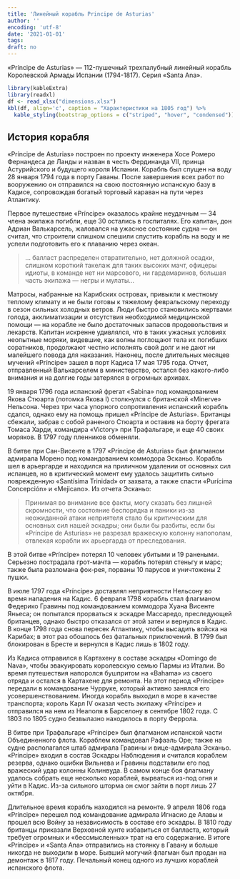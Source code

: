 ```yaml
---
title: 'Линейный корабль Principe de Asturias'
author: ''
encoding: 'utf-8'   
date: '2021-01-01'
tags:
draft: no
---
```

«Príncipe de Asturias» — 112-пушечный трехпалубный линейный корабль Королевской Армады Испании (1794-1817). Серия «Santa Ana».

```r
library(kableExtra)
library(readxl)
df <- read_xlsx("dimensions.xlsx")
kbl(df, align='c', caption = "Характеристики на 1805 год") %>%
  kable_styling(bootstrap_options = c("striped", "hover", "condensed"))
```

## История корабля

«Príncipe de Asturias» построен по проекту инженера Хосе Ромеро Фернандеса де Ланды и назван в честь Фердинанда VII, принца Астурийского и будущего короля Испании. Корабль был спущен на воду 28 января 1794 года в порту Гаваны. После завершения всех работ по вооружению он отправился на свою постоянную испанскую базу в Кадисе, сопровождая богатый торговый караван на пути через Атлантику.

Первое путешествие «Príncipe» оказалось крайне неудачным — 34 члена экипажа погибли, еще 30 остались в госпиталях. Его капитан, дон Адриан Валькарсель, жаловался на ужасное состояние судна — он считал, что строители слишком спешили спустить корабль на воду и не успели подготовить его к плаванию через океан.

> … балласт распределен отвратительно, нет должной осадки, слишком короткий такелаж для таких высоких мачт, офицеры идиоты, в команде нет ни марсового, ни гардемаринов, большая часть экипажа — негры и мулаты…

Матросы, набранные на Карибских островах, привыкли к местному теплому климату и не были готовы к тяжелому февральскому переходу в сезон сильных холодных ветров. Люди быстро становились жертвами голода, акклиматизации и отсутствия необходимой медицинской помощи — на корабле не было достаточных запасов продовольствия и лекарств. Капитан искренне удивлялся, что в таких ужасных условиях неопытные моряки, видевшие, как волны поглощают тела их погибших соратников, продолжают честно исполнять свой долг и не дают ни малейшего повода для наказания. Наконец, после длительных месяцев мучений «Príncipe» зашел в порт Кадиса 17 мая 1795 года. Отчет, отправленный Валькарселем в министерство, остался без какого-либо внимания и на долгие годы затерялся в огромных архивах.

19 января 1796 года испанский фрегат «Sabina» под командованием Якова Стюарта (потомка Якова I) столкнулся с британской «Minerve» Нельсона. Через три часа упорного сопротивления испанский корабль сдался, однако ему на помощь пришел «Príncipe de Asturias». Британцы сбежали, забрав с собой раненого Стюарта и оставив на борту фрегата Томаса Харди, командира «Victory» при Трафальгаре, и еще 40 своих моряков. В 1797 году пленников обменяли.

В битве при Сан-Висенте в 1797 «Príncipe de Asturias» был флагманом адмирала Морено под командованием коммодора Эсканьо. Корабль шел в арьергарде и находился на приличном удалении от основных сил испанцев, но в критический момент ему удалось защитить сильно поврежденную «Santísima Trinidad» от захвата, а также спасти «Purícima Concepción» и «Mejicano». Из отчета Эсканьо:

> Принимая во внимание все факты, могу сказать без лишней скромности, что состояние беспорядка и паники из-за неожиданной атаки неприятеля стало бы критическим для основных сил нашей эскадры; они были бы разбиты, если бы «Príncipe de Asturias» не разрезал вражескую колонну напополам, отвлекая корабли их арьергарда от преследования.

В этой битве «Príncipe» потерял 10 человек убитыми и 19 ранеными. Серьезно пострадала грот-мачта — корабль потерял стеньгу и марс; также была разломана фок-рея, порваны 10 парусов и уничтожены 2 пушки.

В июле 1797 года «Príncipe» доставлял неприятности Нельсону во время нападения на Кадис. 6 февраля 1798 корабль стал флагманом Федерико Гравины под командованием коммодора Хуана Висенте Яньеса; он попытался прорваться к эскадре Массаредо, преследующей британцев, однако быстро отказался от этой затеи и вернулся в Кадис. В конце 1798 года снова пересек Атлантику, чтобы высадить войска на Карибах; в этот раз обошлось без фатальных приключений. В 1799 был блокирован в Бресте и вернулся в Кадис лишь в 1802 году.

Из Кадиса отправился в Картахену в составе эскадры «Domingo de Nava», чтобы эвакуировать королевскую семью Пармы из Италии. Во время путешествия напоролся бушпритом на «Bahama» из своего отряда и остался в Картахене для ремонта. На этот период «Príncipe» передали в командование Чурруке, который активно занялся его усовершенствованием. Иногда корабль выходил в море в качестве транспорта; король Карл IV оказал честь экипажу «Príncipe» и отправился на нем из Неаполя в Барселону в сентябре 1802 года. С 1803 по 1805 судно безвылазно находилось в порту Феррола.

В битве при Трафальгаре «Príncipe» был флагманом испанской части Объединенного флота. Кораблем командовал Рафаэль Оре; также на судне располагался штаб адмирала Гравины и вице-адмирала Эсканьо. «Príncipe» входил в состав Эскадры Наблюдения и считался кораблем резерва, однако ошибки Вильнева и Гравины подставили его под вражеский удар колонны Колинвуда. В самом конце боя флагману удалось собрать еще несколько кораблей, вырваться из-под огня и уйти в Кадис. Из-за сильного шторма он смог зайти в порт лишь 27 октября.

Длительное время корабль находился на ремонте. 9 апреля 1806 года «Príncipe» перешел под командование адмирала Игнасио де Алавы и прошел всю Войну за независимость в составе его эскадры. В 1810 году британцы приказали Верховной хунте избавиться от балласта, который требует огромных и «бессмысленных» трат на его содержание. В итоге «Príncipe» и «Santa Ana» отправились на стоянку в Гавану и больше никогда не выходили в море. Бывший могучий флагман был продан на демонтаж в 1817 году. Печальный конец одного из лучших кораблей испанского флота.